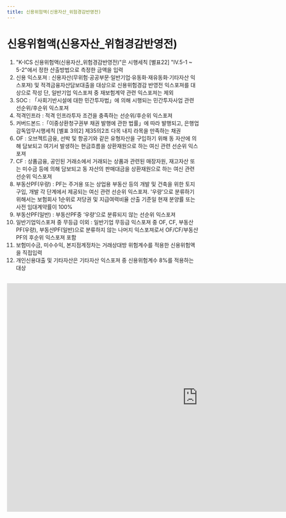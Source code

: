 ```yaml
---
title: 신용위험액(신용자산_위험경감반영전)
---
```

# 신용위험액(신용자산_위험경감반영전)

<Accordion multiple activeIndex={[]}>
<AccordionTab header="[작성 요령]">

 1. "K-ICS 신용위험액(신용자산_위험경감반영전)"은 시행세칙 [별표22] "Ⅳ.5-1 ~ 5-2"에서 정한 산출방법으로 측정한 금액을 입력
 2. 신용 익스포져 : 신용자산(무위험·공공부문·일반기업·유동화·재유동화·기타자산 익스포져) 및 적격금융자산담보대출을 대상으로 신용위험경감 반영전 익스포져를 대상으로 작성
    단, 일반기업 익스포져 중 재보험계약 관련 익스포져는 제외
 3. SOC : 「사회기반시설에 대한 민간투자법」에 의해 시행되는 민간투자사업 관련 선순위/후순위 익스포져
 4. 적격인프라 : 적격 인프라투자 조건을 충족하는 선순위/후순위 익스포져
 4. 커버드본드 :「이중상환청구권부 채권 발행에 관한 법률」에 따라 발행되고, 은행업감독업무시행세칙 [별표 3의2] 제35의2조 다목 내지 라목을 만족하는 채권
 6. OF : 오브젝트금융, 선박 및 항공기와 같은 유형자산을 구입하기 위해 동 자산에 의해 담보되고 여기서 발생하는 현금흐름을 상환재원으로 하는 여신 관련 선순위 익스포져
 7. CF : 상품금융, 공인된 거래소에서 거래되는 상품과 관련된 매장자원, 재고자산 또는 미수금 등에 의해 담보되고 동 자산의 판매대금을 상환재원으로 하는 여신 관련 선순위 익스포져
 8. 부동산PF(우량) : PF는 주거용 또는 상업용 부동산 등의 개발 및 건축을 위한 토지구입, 개발 각 단계에서 제공되는 여신 관련 선순위 익스포져. '우량'으로 분류하기 위해서는 보험회사 1순위로 저당권 및 지급여력비율 산출 기준일 현재 분양률 또는 사전 임대계약률이 100%
 9. 부동산PF(일반) : 부동산PF중 ‘우량’으로 분류되지 않는 선순위 익스포져
 10. 일반기업익스포져 중 무등급 이외 : 일반기업 무등급 익스포져 중 OF, CF, 부동산PF(우량), 부동산PF(일반)으로 분류하지 않는 나머지 익스포져로서 OF/CF/부동산PF의 후순위 익스포져 포함
 11. 보험미수금, 미수수익, 본지점계정차는 거래상대방 위험계수를 적용한 신용위험액을 직접입력
 12. 개인신용대출 및 기타자산은 기타자산 익스포져 중 신용위험계수 8%를 적용하는 대상

</AccordionTab>
</Accordion>

<br/>

<iframe width="1000" height="600" frameborder="0" scrolling="no"
src="https://onedrive.live.com/embed?resid=AB5F66CE0CF8D024%2116554&authkey=%21ACzRWZavyE-79hc&em=2
&wdAllowInteractivity=False&ActiveCell='6-2'!F10&Item='6-2'!A7:AL82
&wdHideGridlines=True
&wdDownloadButton=False
&waccluster=PSG3">
</iframe>
